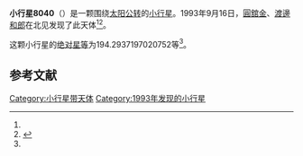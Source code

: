 {{Infobox planet
| bgcolour = #FFFFC0
| name = 8040 Utsumikazuhiko
| symbol = 
| image = 
| caption = 
| discovery = yes
| discovery_ref = 
| discoverer = [[圓舘金|圓舘金]]、[[渡邊和郎|渡邊和郎]]
| discovery_site = [[北见|北见]] 
| discovered = 1993年9月16日
| designations = yes
| mp_name = 
| named_after = 
| alt_names = 1993 SY3/ 1981 WQ6 / 1989 UF5
| mp_category = [[主带小行星|主带小行星]]
| orbit_ref = <ref name="a">[http://ssd.jpl.nasa.gov/sbdb.cgi?sstr=8040 8040 Utsumikazuhiko] {{Wayback|url=http://ssd.jpl.nasa.gov/sbdb.cgi?sstr=8040 |date=20201124030357 }}，小行星數據庫瀏覽器（JPL Small-Body Database Browser）－[[美国国家航空航天局|美国国家航空航天局]]喷气推进实验室</ref>
| epoch = 2456400.5 (2013年4月18日更新)
| aphelion = {{convert|2.985927176406577|AU|km|3|abbr=on|lk=out}}
| perihelion = {{convert|2.112268098816278|AU|km|3|abbr=on}}
| semimajor = {{convert|2.549097637611427|AU|km|3|abbr=on}}
| eccentricity = 0.171366342
| period = 1486.545247 [[日|日]]<br />4.07[[儒略年|儒略年]]
| avg_speed = 
| inclination = 5.887107167915588
| asc_node = 207.6477034292184
| mean_anomaly = 
| arg_peri = 194.2937197020752
| satellites = 
| physical_characteristics = yes
| dimensions = 
| mass = 
| density = 
| surface_grav = 
| escape_velocity = 
| sidereal_day = 
| axial_tilt = 
| pole_ecliptic_lat = 
| pole_ecliptic_lon = 
| albedo = 
| temperatures= 
| temp_name1 = 
| mean_temp_1 = 
| max_temp_1 = 
| temp_name2 = 
| max_temp_2 = 
| spectral_type = 
| abs_magnitude = 194.2937197020752
}}

'''小行星8040'''（{{lang-en|8040 Utsumikazuhiko}}）是一颗围绕[[太阳|太阳]][[公转|公转]]的[[小行星|小行星]]。1993年9月16日，[[圓舘金|圓舘金]]、[[渡邊和郎|渡邊和郎]]在北见发现了此天体<ref name="a" /><ref>{{cite news|title=小行星列表|url=http://cfa-www.harvard.edu/iau/lists/NumberedMPs.txt|accessdate=2013-07-08|newspaper=哈佛大学|archive-date=2008-05-17|archive-url=https://web.archive.org/web/20080517010638/http://cfa-www.harvard.edu/iau/lists/NumberedMPs.txt|dead-url=no}}</ref>。

这颗小行星的[[绝对星等|绝对星等]]为194.2937197020752等<ref name="a" />。

==参考文献==
{{reflist}}
{{Minor Planet Number|[[小行星8039|小行星8039]]|[[小行星8041|小行星8041]]}}

{{小天体}}

[[Category:小行星带天体|Category:小行星带天体]]
[[Category:1993年发现的小行星|Category:1993年发现的小行星]]


{{asteroid-stub}}